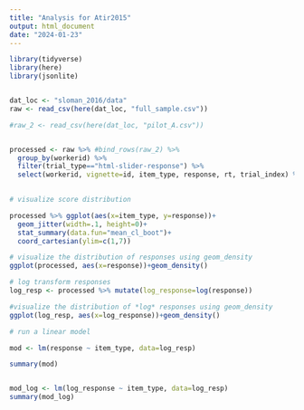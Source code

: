 ```yaml
---
title: "Analysis for Atir2015"
output: html_document
date: "2024-01-23"
---
```


```r
library(tidyverse)
library(here)
library(jsonlite)


dat_loc <- "sloman_2016/data"
raw <- read_csv(here(dat_loc, "full_sample.csv")) 

#raw_2 <- read_csv(here(dat_loc, "pilot_A.csv"))


processed <- raw %>% #bind_rows(raw_2) %>% 
  group_by(workerid) %>% 
  filter(trial_type=="html-slider-response") %>% 
  select(workerid, vignette=id, item_type, response, rt, trial_index) %>% write_csv(here(dat_loc, "full_data.csv"))
  
```


```r
# visualize score distribution

processed %>% ggplot(aes(x=item_type, y=response))+
  geom_jitter(width=.1, height=0)+
  stat_summary(data.fun="mean_cl_boot")+
  coord_cartesian(ylim=c(1,7))

```


```r

# visualize the distribution of responses using geom_density
ggplot(processed, aes(x=response))+geom_density()

# log transform responses
log_resp <- processed %>% mutate(log_response=log(response))

#visualize the distribution of *log* responses using geom_density
ggplot(log_resp, aes(x=log_response))+geom_density()

```

```r
# run a linear model 

mod <- lm(response ~ item_type, data=log_resp)

summary(mod)


mod_log <- lm(log_response ~ item_type, data=log_resp)
summary(mod_log)

```